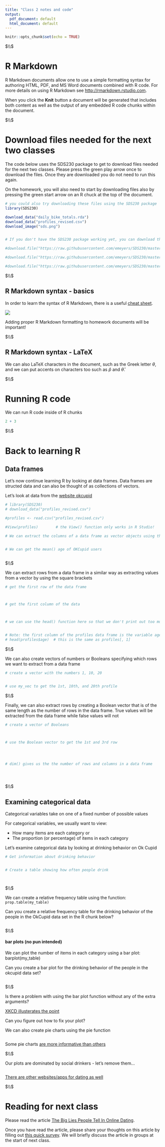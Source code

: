 ```yaml
---
title: "Class 2 notes and code"
output:
  pdf_document: default
  html_document: default
---
```


```r
knitr::opts_chunk$set(echo = TRUE)
```




$\\$




# R Markdown

R Markdown documents allow one to use a simple formatting syntax for authoring HTML, PDF, and MS Word documents combined with R code. For more details on using R Markdown see <http://rmarkdown.rstudio.com>.

When you click the **Knit** button a document will be generated that includes both content as well as the output of any embedded R code chunks within the document. 





$\\$






# Download files needed for the next two classes

The code below uses the SDS230 package to get to download files needed for the next two classes. Please press the green play arrow once to download the files. Once they are downloaded you do not need to run this again. 

On the homework, you will also need to start by downloading files also by pressing the green start arrow on an R chuck at the top of the document. 


```r

# you could also try downloading these files using the SDS230 package
library(SDS230)

download_data("daily_bike_totals.rda")
download_data("profiles_revised.csv")
download_image("sds.png")


# If you don't have the SDS230 package working yet, you can download the files using the following commands

#download.file("https://raw.githubusercontent.com/emeyers/SDS230/master/ClassMaterial/images/sds.png", "sds.png", mode = "wb")

#download.file("https://raw.githubusercontent.com/emeyers/SDS230/master/ClassMaterial/data/daily_bike_totals.rda", "daily_bike_totals.rda", mode = "wb")

#download.file("https://raw.githubusercontent.com/emeyers/SDS230/master/ClassMaterial/data/profiles_revised.csv", "profiles_revised.csv", mode = "wb")

```








$\\$





## R Markdown syntax - basics

In order to learn the syntax of R Markdown, there is a useful [cheat sheet](https://www.rstudio.com/wp-content/uploads/2015/02/rmarkdown-cheatsheet.pdf).

![](sds.png)


Adding proper R Markdown formatting to homework documents will be important!



$\\$





## R Markdown syntax - LaTeX

We can also LaTeX characters in the document, such as the Greek letter $\theta$, and we can put accents on characters too such as $\hat{p}$ and $\hat{\theta}$.




$\\$




# Running R code

We can run R code inside of R chunks

```r

2 + 3

```





$\\$




# Back to learning R


## Data frames

Let's now continue learning R by looking at data frames. Data frames are structed data and can also be thought of as collections of vectors.

Let's look at data from the [website okcupid](https://www.okcupid.com)


```r

# library(SDS230)
# download_data("profiles_revised.csv")

#profiles <- read.csv("profiles_revised.csv")

#View(profiles)        # the View() function only works in R Studio!

# We can extract the columns of a data frame as vector objects using the $ symbol


# We can get the mean() age of OKCupid users



```




$\\$






We can extract rows from a data frame in a similar way as extracting values from a vector by using the square brackets

```r

# get the first row of the data frame



# get the first column of the data 



# we can use the head() function here so that we don't print out too much stuff!


# Note: the first column of the profiles data frame is the variable age, so we can also get the first column using:
# head(profiles$age)  # this is the same as profiles[, 1]  


```





$\\$





We can also create vectors of numbers or Booleans specifying which rows we want to extract from a data frame

```r


# create a vector with the numbers 1, 10, 20


# use my_vec to get the 1st, 10th, and 20th profile


```






$\\$






Finally, we can also extract rows by creating a Boolean vector that is of the same length as the number of rows in the data frame. True values will be extracted from the data frame while false values will not

```r


# create a vector of Booleans



# use the Boolean vector to get the 1st and 3rd row 




# dim() gives us the the number of rows and columns in a data frame





```






$\\$






## Examining categorical data

Categorical variables take on one of a fixed number of possible values 

For categorical variables, we usually want to view:

 * How many items are each category    or
 * The proportion (or percentage) of items in each category

Let's examine categorical data by looking at drinking behavior on Ok Cupid


```r


# Get information about drinking behavior


# Create a table showing how often people drink




```





$\\$





We can create a relative frequency table using the function: `prop.table(my_table)` 

Can you create a relative frequency table for the drinking behavior of the people in the OkCupid data set in the R chunk below? 


```r





```





$\\$






#### bar plots (no pun intended)

We can plot the number of items in each category using a bar plot: barplot(my_table) 

Can you create a bar plot for the drinking behavior of the people in the okcupid data set? 

```r





```





$\\$





Is there a problem with using the bar plot function without any of the extra arguments? 

[XKCD illusterates the point](https://xkcd.com/833/)

Can you figure out how to fix your plot? 

We can also create pie charts using the pie function

```r






```



Some pie charts [are more informative than others](http://robslink.com/SAS/democd91/pyramid_pie.htm)






$\\$






Our plots are dominated by social drinkers - let's remove them...

```r










```

[There are other websites/apps for dating as well](https://i.kym-cdn.com/photos/images/original/001/293/992/d80.jpg)








$\\$









# Reading for next class


Please read the article [The Big Lies People Tell In Online Dating](https://theblog.okcupid.com/the-big-lies-people-tell-in-online-dating-a9e3990d6ae2). 


Once you have read the article, please share your thoughts on this article by filling out [this quick survey](https://yale.instructure.com/courses/79947/quizzes/52442). We will briefly discuss the article in groups at the start of next class.






